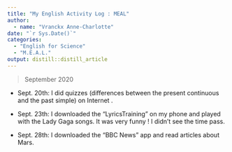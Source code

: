 ```yaml
---
title: "My English Activity Log : MEAL"
author:
  - name: "Vranckx Anne-Charlotte" 
date: "`r Sys.Date()`"
categories:
  - "English for Science"
  - "M.E.A.L."
output: distill::distill_article
---
```


> September 2020

- Sept. 20th: I did quizzes (differences between the present continuous and the past simple) on Internet .

- Sept. 23th: I downloaded the "LyricsTraining" on my phone and played with the Lady Gaga songs. It was very funny ! I didn't see the time pass.

- Sept. 28th: I downloaded the "BBC News" app and read articles about Mars.


